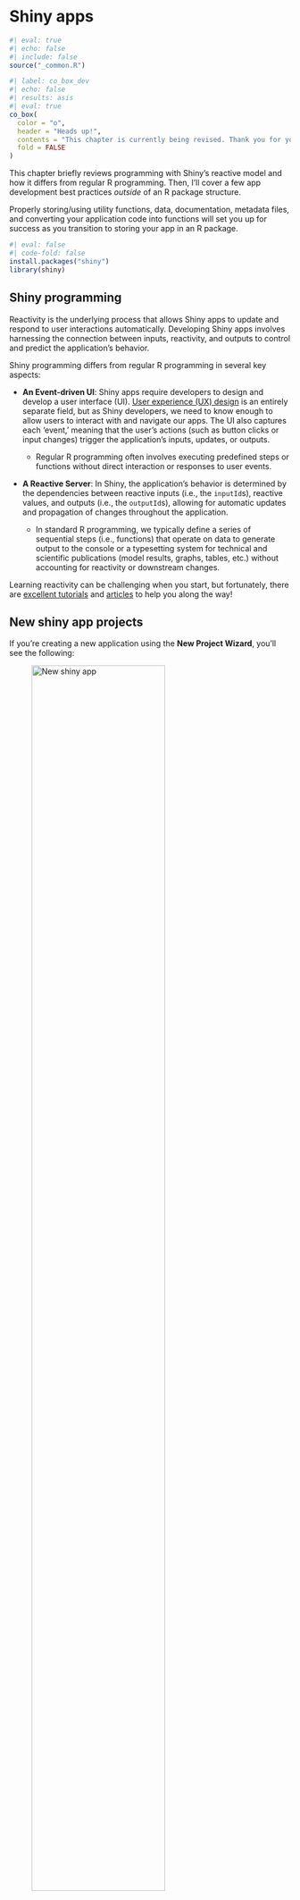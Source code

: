 # Shiny apps {.unnumbered}

```r
#| eval: true 
#| echo: false 
#| include: false
source("_common.R")
```

```r
#| label: co_box_dev
#| echo: false
#| results: asis
#| eval: true
co_box(
  color = "o",
  header = "Heads up!",
  contents = "This chapter is currently being revised. Thank you for your patience.",
  fold = FALSE
)
```

This chapter briefly reviews programming with Shiny's reactive model and how it differs from regular R programming. Then, I'll cover a few app development best practices *outside* of an R package structure.

Properly storing/using utility functions, data, documentation, metadata files, and converting your application code into functions will set you up for success as you transition to storing your app in an R package. 

```r
#| eval: false
#| code-fold: false
install.packages("shiny")
library(shiny)
```

## Shiny programming

Reactivity is the underlying process that allows Shiny apps to update and respond to user interactions automatically. Developing Shiny apps involves harnessing the connection between inputs, reactivity, and outputs to control and predict the application's behavior.

Shiny programming differs from regular R programming in several key aspects:

-   **An Event-driven UI**: Shiny apps require developers to design and develop a user interface (UI). [User experience (UX) design](https://bootcamp.cvn.columbia.edu/blog/what-is-ux-design/#:~:text) is an entirely separate field, but as Shiny developers, we need to know enough to allow users to interact with and navigate our apps. The UI also captures each ‘event,’ meaning that the user’s actions (such as button clicks or input changes) trigger the application's inputs, updates, or outputs. 

    -   Regular R programming often involves executing predefined steps or functions without direct interaction or responses to user events.

-   **A Reactive Server**: In Shiny, the application’s behavior is determined by the dependencies between reactive inputs (i.e., the `inputId`s), reactive values, and outputs (i.e., the `outputId`s), allowing for automatic updates and propagation of changes throughout the application.

    -   In standard R programming, we typically define a series of sequential steps (i.e., functions) that operate on data to generate output to the console or a typesetting system for technical and scientific publications (model results, graphs, tables, etc.) without accounting for reactivity or downstream changes. 
    
Learning reactivity can be challenging when you start, but fortunately, there are [excellent tutorials](https://shiny.posit.co/r/getstarted/shiny-basics/lesson1/index.html) and [articles](https://shiny.posit.co/r/articles/build/understanding-reactivity/) to help you along the way!

## New shiny app projects

If you're creating a new application using the **New Project Wizard**, you'll see the following: 

::: {#fig-new_app_wizard_shiny}
![New shiny app](img/new_app_wizard_shiny.png){#fig-new_app_wizard_shiny width="75%" fig-align="center"}

New shiny app project
:::

Select the location of your shiny app project, then pick a name and decide whether you want to use Git or `renv` (I'll be using Git). 

::: {#fig-new_proj_wizard_shiny}
![Shiny app info](img/new_proj_wizard_shiny.png){#fig-new_proj_wizard_shiny width="75%" fig-align="center"}

New shiny app project in a Git repository
:::

After clicking **Create Project**, a new session will open with your project files.  

## Shiny app project contents

Note that the only items in the new shiny app project are `app.R` and the `projApp.Rproj` file.

```verbatim
#| eval: false 
projApp/
    ├── app.R
    └── projApp.Rproj

1 directory, 2 files
```

### [`app.R`]{style='font-size: 1.05em;'}

`app.R` initially contains a boilerplate application, which we can launch by clicking on the **Run App** button:

::: {.column-margin}

![Click on **Run App**](img/Run_App.png){width="75%" fig-align="center"}

:::

::: {#fig-boilerplate_shiny_app}

![Old Faithful geyser app](img/boilerplate_shiny_app.png){#fig-boilerplate_shiny_app width="100%" fig-align="center"}

Boilerplate Old Faithful geyser app in new shiny projects
:::

The boilerplate 'Old Faith Geyser Data' app is a perfect example of what Shiny can do with a single `app.R` file, but we'll want to exchange this code for a *slightly* more advanced application (because most shiny apps grow beyond an `app.R` file).

```r
#| label: git_box_projApp_main
#| echo: false
#| results: asis
#| eval: true
git_margin_box(
  fig_pw = '75%', 
  branch = "main", 
  repo = 'projApp')
```

## Movie review data app 

::: {.callout-caution title="**Copy me!**" collapse='false' icon='false'}

- [x] If you're following along, these callout boxes contain code that should be copied and pasted into your shiny app project.

```r
#| eval: false
#| code-fold: false
# copy me!
```


:::

We will place the application in `app.R` from the [Building Web Applications with Shiny](https://rstudio-education.github.io/shiny-course/) course. I’ve chosen to use this app for the following reasons:

1.  **Multiple input types** are collected in the UI 

2. An output that can be created with a **utility function** 

3. The app loads an **external data** file when it's launched

Each feature allows us to explore some of Shiny apps' methods for running code and loading external files.

### App

::: {.callout-caution title="Place in `app.R`" collapse='true' icon='false'}

- [ ] Replace the boilerplate 'Old Faith Geyser Data' app in `app.R` with the code below: 

```r
#| code-fold: show
#| eval: false 
#| code-summary: 'show/hide movie review shiny app'
ui <- shiny::fluidPage(theme = shinythemes::shinytheme("spacelab"),
  shiny::sidebarLayout(
    shiny::sidebarPanel(
      shiny::selectInput(
        inputId = "y",
        label = "Y-axis:",
        choices = c(
          "IMDB rating" = "imdb_rating",
          "IMDB number of votes" = "imdb_num_votes",
          "Critics Score" = "critics_score",
          "Audience Score" = "audience_score",
          "Runtime" = "runtime"
        ),
        selected = "audience_score"
      ),

      shiny::selectInput(
        inputId = "x",
        label = "X-axis:",
        choices = c(
          "IMDB rating" = "imdb_rating",
          "IMDB number of votes" = "imdb_num_votes",
          "Critics Score" = "critics_score",
          "Audience Score" = "audience_score",
          "Runtime" = "runtime"
        ),
        selected = "critics_score"
      ),

      shiny::selectInput(
        inputId = "z",
        label = "Color by:",
        choices = c(
          "Title Type" = "title_type",
          "Genre" = "genre",
          "MPAA Rating" = "mpaa_rating",
          "Critics Rating" = "critics_rating",
          "Audience Rating" = "audience_rating"
        ),
        selected = "mpaa_rating"
      ),

      shiny::sliderInput(
        inputId = "alpha",
        label = "Alpha:",
        min = 0, max = 1,
        value = 0.4
      ),

      shiny::sliderInput(
        inputId = "size",
        label = "Size:",
        min = 0, max = 5,
        value = 3
      ),

      shiny::textInput(
        inputId = "plot_title",
        label = "Plot title",
        placeholder = "Enter text to be used as plot title"
      ),

      shiny::actionButton(
        inputId = "update_plot_title",
        label = "Update plot title"
      )
    ),

    shiny::mainPanel(
      shiny::br(),
      shiny::p(
        "These data were obtained from",
        shiny::a("IMBD", href = "http://www.imbd.com/"), "and",
        shiny::a("Rotten Tomatoes", href = "https://www.rottentomatoes.com/"), "."
      ),
      shiny::p("The data represent", 
        nrow(movies), 
        "randomly sampled movies released between 1972 to 2014 in the United States."),
      shiny::plotOutput(outputId = "scatterplot"),
      shiny::hr(),
        shiny::p(shiny::em("The code for this shiny application comes from", 
          shiny::a("Building Web Applications with shiny", 
            href = "https://rstudio-education.github.io/shiny-course/"))
          )
    )
  )
)

server <- function(input, output, session) {
  
  new_plot_title <- shiny::reactive({
      tools::toTitleCase(input$plot_title)
    }) |> 
    shiny::bindEvent(input$update_plot_title, 
                     ignoreNULL = FALSE, 
                     ignoreInit = FALSE)
    

  output$scatterplot <- shiny::renderPlot({
    scatter_plot(
        df = movies,
        x_var = input$x,
        y_var = input$y,
        col_var = input$z,
        alpha_var = input$alpha,
        size_var = input$size
      ) + 
      ggplot2::labs(title = new_plot_title()) + 
      ggplot2::theme_minimal() +
      ggplot2::theme(legend.position = "bottom")
  })
}

shiny::shinyApp(ui = ui, server = server)
```

:::

### Utility function

::: {.callout-caution title="Place in `utils.R`" collapse='true' icon='false'}

- [ ] Place the `scatter_plot()` utility function in a new `utils.R` file:

```r
#| code-fold: show
#| eval: false 
#| code-summary: 'show/hide scatter_plot()'
scatter_plot <- function(df, x_var, y_var, col_var, alpha_var, size_var) {
    ggplot2::ggplot(data = df,
      ggplot2::aes(x = .data[[x_var]],
          y = .data[[y_var]],
          color = .data[[col_var]])) +
      ggplot2::geom_point(alpha = alpha_var, size = size_var)

}
```

:::

### Data

::: {.callout-caution title="Download `movies.RData`" collapse='true' icon='false'}

- [ ] Download the `movies` dataset [here](https://github.com/mjfrigaard/bbsa/raw/main/movies.RData) and upload `movies.RData` to the project.

:::

### Updated movies app project contents

The `projApp` project now contains the following files:

```verbatim
#| eval: false 
projApp/
  ├── app.R
  ├── movies.RData
  ├── projApp.Rproj
  └── utils.R

2 directories, 4 files
```

To run the `movies` app, we need to load the data and source the `utils.R` file by adding the code below to the top of the `app.R` file:

*After installing the packages below, add a comment (`#`) in front of these lines.*

::: {.callout-caution title="Place at the top of `app.R`" collapse='false' icon='false'}

- [ ] Add the header below to the top of the `app.R` file


```r
#| eval: false 
#| code-fold: false
# install ------------------------------------
# after installing, comment this out
pkgs <- c("shiny", "shinythemes", "stringr", "ggplot2", "rlang")
install.packages(pkgs, verbose = FALSE)

# packages ------------------------------------
library(shiny)
library(shinythemes)
library(stringr)
library(ggplot2)
library(rlang)

# data -----------------------------------------
load("movies.RData")

# utils ----------------------------------------
source("utils.R")

```

:::

Clicking on **Run App** displays the movie review app:

:::: {.column-page-inset-right}

::: {#fig-movies_app}

![`movies` app](img/movies_app.png){#fig-movies_app width="100%" fig-align="center"}

Movie review app
:::

::::

```r
#| label: git_box_projApp_02_movies-app
#| echo: false
#| results: asis
#| eval: true
git_margin_box(
  fig_pw = '75%', 
  branch = "02_movies-app", 
  repo = 'projApp')
```


## Project folders

Now that we have a *slightly* more complex application in `app.R`, I’ll add a few project folders we can include in our project that have unique built-in behaviors. These folders will help organize your files and make additional resources available to your app.

Following the conventional folder structure will also help set you up for success when/if you decide to convert it into an app-package.

::: {.callout-caution title="**Copy me!**" collapse='false' icon='false'}

- [x] If you're following along, these callout boxes contain code and content that should be copied into your shiny app project.

```r
#| eval: false
#| code-fold: false
# copy me!
```


:::

### [`R/`]{style='font-size: 1.05em;'}

If your shiny app relies on utility or helper functions (outside the `app.R` file), you can place this code in an `R/` folder. Any `.R` files in the `R/` folder will be automatically sourced when the application is run.

::: {.callout-caution title="Place `utils.R` in `R/` folder" collapse='false' icon='false'}

- [ ] Move the `utils.R` file into the `R/` folder in `projApp`:

```verbatim
#| eval: false
#| code-fold: false
projApp/
     └── R/
         └── utils.R

1 directory, 1 file
```

:::

### [`www/`]{style='font-size: 1.05em;'}

When you run a shiny application, any static files (i.e., resources) under a `www/` directory will automatically be made available within the application. This folder stores images, CSS or JavaScript files, and other static resources.

::: {.callout-caution title="Create `www/` folder and download image" collapse='false' icon='false'}

-  [ ] Download the shiny logo ([`shiny.png`](https://raw.githubusercontent.com/rstudio/hex-stickers/main/PNG/shiny.png)) and store it in the `www/` folder. 

```verbatim
#| eval: false
#| code-fold: false
projApp/
     └── www/
           └── shiny.png

1 directory, 1 file
```

In the section below, we'll reference `shiny.png` directly in the UI.

:::


## Project files

### [`README.md`]{style='font-size: 1.10em;'}

Including a `README.md` file in your root folder is a good practice for any project. `README.md` should contain relevant documentation for running `app.R`.


::: {.callout-caution title="Create `README.md`" collapse='false' icon='false'}

- [ ] Include the content below in the `README.md` file

```Markdown
# movies app

The original code and data for this shiny app comes from the [Building Web Applications with Shiny](https://rstudio-education.github.io/shiny-course/) course. It's been converted to use [shiny modules](https://shiny.posit.co/r/articles/improve/modules/). 

View the code for this application in the [`projApp` branches](https://github.com/mjfrigaard/projApp/branches/all).
```

:::

### [`DESCRIPTION`]{style='font-size: 1.05em;'} 

`DESCRIPTION` files play an essential role in R packages, but they are also helpful in Shiny projects if I want to deploy the app in [showcase mode](https://shiny.posit.co/r/articles/build/display-modes/).

::: {.callout-caution title="Create `DESCRIPTION`" collapse='false' icon='false'}

- [ ] Include the content below in `DESCRIPTION`:

```verbatim
#| eval: false 
#| code-fold: false
Type: shiny
Title: movies app
Author: John Smith
DisplayMode: Showcase
<empty final line> <- delete me but leave an empty final line!
```

:::

::::{.column-margin}

:::{style="font-weight: bold; font-size: 1.10em"}
*It's always a good idea to leave at least one `<empty final line>` in your `DESCRIPTION` file.*
:::

::::

After adding `README.md` and a `DESCRIPTION` file (listing `DisplayMode: Showcase`), the movies app will display the code and documentation when the app launches:

:::: {.column-page-inset-right}

::: {#fig-movies_app_showcase}

![`movies` app (showcase)](img/movies_app_showcase.png){#fig-movies_app_showcase width="100%" fig-align="center"}

Read more about `showcase` mode [here](https://shiny.posit.co/r/articles/build/display-modes/)
:::

::::


## Project code

The following two items are considered best practices because they make your app more scalable by converting `app.R` into functions.

### Modules 

Shiny modules are a '[pair of UI and server functions](https://mastering-shiny.org/scaling-modules.html)' designed to compartmentalize input and output IDs into distinct namespaces,

> *'...a namespace is to an ID as a directory is to a file...'* - [`shiny::NS()` help file](https://shiny.posit.co/r/reference/shiny/latest/ns).

Module UI functions typically wrap the layout, input, and output functions in `shiny::tagList()`. Module server functions typically contain the ‘backend’ code in a shiny server function. Both the UI and server module functions are linked by an `id` argument, which is created using `shiny::NS()` (namespace) in the UI function and called in the server function with `shiny::moduleServer()`.

#### Variable inputs ([`mod_var_input`]{style='font-size: 0.95em;'})

`mod_var_input_ui()` creates a dedicated namespace for the `inputId`s with `shiny::NS()`: 

::: {.callout-caution title="`R/mod_var_input.R`" collapse='true' icon='false'}

- [ ] Place in `R/mod_var_input.R`

```r
#| eval: false
#| code-fold: show 
#| code-summary: 'show/hide mod_var_input_ui()'
mod_var_input_ui <- function(id) {
  ns <- shiny::NS(id)
  shiny::tagList(
    shiny::selectInput(
      inputId = ns("y"),
      label = "Y-axis:",
      choices = c(
        "IMDB rating" = "imdb_rating",
        "IMDB number of votes" = "imdb_num_votes",
        "Critics Score" = "critics_score",
        "Audience Score" = "audience_score",
        "Runtime" = "runtime"
      ),
      selected = "audience_score"
    ),
    shiny::selectInput(
      inputId = ns("x"),
      label = "X-axis:",
      choices = c(
        "IMDB rating" = "imdb_rating",
        "IMDB number of votes" = "imdb_num_votes",
        "Critics Score" = "critics_score",
        "Audience Score" = "audience_score",
        "Runtime" = "runtime"
      ),
      selected = "imdb_rating"
    ),
    shiny::selectInput(
      inputId = ns("z"),
      label = "Color by:",
      choices = c(
        "Title Type" = "title_type",
        "Genre" = "genre",
        "MPAA Rating" = "mpaa_rating",
        "Critics Rating" = "critics_rating",
        "Audience Rating" = "audience_rating"
      ),
      selected = "mpaa_rating"
    ),
    shiny::sliderInput(
      inputId = ns("alpha"),
      label = "Alpha:",
      min = 0, max = 1, step = 0.1,
      value = 0.5
    ),
    shiny::sliderInput(
      inputId = ns("size"),
      label = "Size:",
      min = 0, max = 5,
      value = 2
    ),
    shiny::textInput(
      inputId = ns("plot_title"),
      label = "Plot title",
      placeholder = "Enter plot title"
    )
  )
}
```

:::

`mod_var_input_server()` returns these values in a reactive list with `shiny::reactive()`:

::: {.callout-caution title="`R/mod_var_input.R`" collapse='true' icon='false'}


- [ ] Place in `R/mod_var_input.R`


```r
#| eval: false
#| code-fold: show 
#| code-summary: 'show/hide mod_var_input_server()'
mod_var_input_server <- function(id) {

  shiny::moduleServer(id, function(input, output, session) {
    return(
      list(
        "x" = shiny::reactive({
          input$x
        }),
        "y" = shiny::reactive({
          input$y
        }),
        "z" = shiny::reactive({
          input$z
        }),
        "alpha" = shiny::reactive({
          input$alpha
        }),
        "size" = shiny::reactive({
          input$size
        }),
        "plot_title" = shiny::reactive({
          input$plot_title
        })
      )
    )
  })
}
```

:::

#### Scatter-plot display ([`mod_scatter_display`]{style='font-size: 0.95em;'})

`mod_scatter_display_ui()` creates a dedicated namespace for the plot `outputId` (as `"scatterplot"`), along with some help text:

::: {.callout-caution title="`R/mod_scatter_display.R`" collapse='true' icon='false'}

- [ ] Place in `R/mod_scatter_display.R`

```r
#| eval: false
#| code-fold: show 
#| code-summary: 'show/hide mod_scatter_display_ui()'
mod_scatter_display_ui <- function(id) {
  ns <- shiny::NS(id)
  shiny::tagList(
    shiny::tags$br(),
    shiny::tags$blockquote(
      shiny::tags$em(
        shiny::tags$h6("The data for this application comes from the ",
        shiny::tags$a("Building web applications with Shiny",
          href = "https://rstudio-education.github.io/shiny-course/"),
                      "tutorial"))
      ),
    shiny::plotOutput(outputId = ns("scatterplot"))
  )
}
```

:::

The code to render the `output$scatterplot` is contained in the nested call to `shiny::moduleServer()` in `mod_scatter_display_server()`:

After loading the `movies` data, assembling the returned values from` mod_var_input_server()`, and creating the `input()` reactive, the `scatter_plot()` utility function creates the plot object and adds the `plot_title()`:

::: {.callout-caution title="`R/mod_scatter_display.R`" collapse='true' icon='false'}

- [ ] Place in `R/mod_scatter_display.R`

```r
#| eval: false
#| code-fold: show 
#| code-summary: 'show/hide mod_scatter_display_server()'
mod_scatter_display_server <- function(id, var_inputs) {
  shiny::moduleServer(id, function(input, output, session) {
    
    # data --------------------------------------------------------------------
    load("movies.RData")

    inputs <- shiny::reactive({
      plot_title <- tools::toTitleCase(var_inputs$plot_title())
      list(
        x = var_inputs$x(),
        y = var_inputs$y(),
        z = var_inputs$z(),
        alpha = var_inputs$alpha(),
        size = var_inputs$size(),
        plot_title = plot_title
      )
    })
    output$scatterplot <- shiny::renderPlot({
      plot <- scatter_plot(
        df = movies,
        x_var = inputs()$x,
        y_var = inputs()$y,
        col_var = inputs()$z,
        alpha_var = inputs()$alpha,
        size_var = inputs()$size
      )
      plot +
        ggplot2::labs(
          title = inputs()$plot_title,
          x = stringr::str_replace_all(tools::toTitleCase(inputs()$x), "_", " "),
          y = stringr::str_replace_all(tools::toTitleCase(inputs()$y), "_", " ")
        ) +
        ggplot2::theme_minimal() +
        ggplot2::theme(legend.position = "bottom")
    })
  })
}
```

:::

Both UI and server module functions are combined into a single `.R` file, and all modules are placed in the `R/` folder so they are sourced when the application is run. 

```bash
#| eval: false 
#| code-fold: false 
R/
 ├── mod_scatter_display.R
 ├── mod_var_input.R
 └── utils.R
```

### Standalone app function

Both module functions are combined in the `ui` and `server` arguments of `shiny::shinyApp()`. The `id` arguments (`"vars"` and `"plot"`) connect the UI functions to their server counterparts, and the output from `mod_var_input_server()` is the `var_inputs` argument in `mod_scatter_display_server()`.

The call to `shiny::shinyApp()` is wrapped in the `movies_app()` function and placed in `app.R`.

::: {.callout-caution title="`app.R`" collapse='true' icon='false'}

- [ ] Place in `app.R`

```r
#| eval: false
#| code-fold: show 
#| code-summary: 'show/hide movies_app() in app.R'
# install ------------------------------------
# after installing, comment this out
pkgs <- c("shiny", "shinythemes", "stringr", "ggplot2", "rlang")
install.packages(pkgs, verbose = FALSE)

# packages ------------------------------------
library(shiny)
library(shinythemes)
library(stringr)
library(ggplot2)
library(rlang)

movies_app <- function() {
  shiny::shinyApp(
    ui = shiny::fluidPage(
      shiny::titlePanel(
        shiny::div(
          shiny::img(
            src = "shiny.png",
            height = 60,
            width = 55,
            style = "margin:10px 10px"
            ), 
         "Movies Reviews"
        )
      ),
      shiny::sidebarLayout(
        shiny::sidebarPanel(
          mod_var_input_ui("vars")
        ),
        shiny::mainPanel(
          mod_scatter_display_ui("plot")
        )
      )
    ),
    server = function(input, output, session) {
      selected_vars <- mod_var_input_server("vars")

      mod_scatter_display_server("plot", var_inputs = selected_vars)
    }
  )
}
movies_app()
```

:::

Now, I can run the app with `movies_app()`. 

:::: {.column-page-inset-right}

::: {#fig-movie_reviews_projApp}

![Movie reviews app](img/movie_reviews_projApp.png){#fig-movie_reviews_projApp width="100%" fig-align="center"}

View a deployed version [here](https://mjfrigaard.shinyapps.io/projapp/).
:::

::::

The files in the `03_projApp` branch of the `projApp` repo are below: 

```bash
#| eval: false 
#| code-fold: false
projApp/ # 03_projApp branch
├── DESCRIPTION
├── R/
│   ├── mod_scatter_display.R
│   ├── mod_var_input.R
│   └── utils.R
├── README.md
├── app.R
├── movies.RData
├── projApp.Rproj
├── rsconnect/
│   └── shinyapps.io/
│       └── user/
│           └── projApp.dcf
└── www/
    └── shiny.png

6 directories, 10 files
```

```r
#| label: git_box_projApp_03_projApp
#| echo: false
#| results: asis
#| eval: true
git_margin_box(
  fig_pw = '75%', 
  branch = "03_projApp", 
  repo = 'projApp')
```


## Project dependencies

### [`renv`]{style='font-size: 1.05em;'}

If you use [`renv`](https://rstudio.github.io/renv/articles/renv.html), keep track of your dependencies by regularly running `renv::status()` and `renv::snapshot()`.

::: {.callout-caution title="Using `renv`" collapse='false' icon='false'}

Start by initiating `renv` with `renv::init()`, then run `renv::status()` to check which packages have been added to the lockfile:

```r
#| eval: false
#| code-fold: false
renv::status()
```

```bash
#| eval: false
#| code-fold: true 
#| code-summary: 'show/hide example renv::status() output'
The following package(s) are in an inconsistent state:

 package      installed recorded used
 colorspace   y         n        y   
 fansi        y         n        y   
 farver       y         n        y   
 ggplot2      y         n        y   
 gtable       y         n        y   
 isoband      y         n        y   
 labeling     y         n        y   
 lattice      y         n        y   
 MASS         y         n        y   
 Matrix       y         n        y   
 mgcv         y         n        y   
 munsell      y         n        y   
 nlme         y         n        y   
 pillar       y         n        y   
 pkgconfig    y         n        y   
 RColorBrewer y         n        y   
 scales       y         n        y   
 shinythemes  y         n        y   
 tibble       y         n        y   
 utf8         y         n        y   
 vctrs        y         n        y   
 viridisLite  y         n        y   
```

Take a 'snapshot' to capture the current package dependencies:

```r
#| eval: false
#| code-fold: false
renv::snapshot()
```


```bash
#| eval: false
#| code-fold: true 
#| code-summary: 'show/hide example renv::snapshot() output'
The following package(s) will be updated in the lockfile:

# CRAN --------------------------------------------------
- lattice        [* -> 0.21-8]
- MASS           [* -> 7.3-60]
- Matrix         [* -> 1.5-3]
- mgcv           [* -> 1.8-42]
- nlme           [* -> 3.1-162]
- vctrs          [* -> 0.6.3]

# RSPM --------------------------------------------------
- colorspace     [* -> 2.1-0]
- fansi          [* -> 1.0.4]
- farver         [* -> 2.1.1]
- ggplot2        [* -> 3.4.2]
- gtable         [* -> 0.3.3]
- isoband        [* -> 0.2.7]
- labeling       [* -> 0.4.2]
- munsell        [* -> 0.5.0]
- pillar         [* -> 1.9.0]
- pkgconfig      [* -> 2.0.3]
- RColorBrewer   [* -> 1.1-3]
- scales         [* -> 1.2.1]
- shinythemes    [* -> 1.2.0]
- tibble         [* -> 3.2.1]
- utf8           [* -> 1.2.3]
- viridisLite    [* -> 0.4.2]

Do you want to proceed? [Y/n]: y

- Lockfile written to '~/path/to/projApp/renv.lock'.
```

:::

## Recap

This chapter has covered some differences between developing shiny apps and regular R programming, creating new shiny projects in Posit Workbench, and some practices to adopt that can make the transition to app-packages a little easier. The code used in this chapter is stored in the [`projApp` repository](https://github.com/mjfrigaard/projApp/branches/all). 

```r
#| label: co_box_recap
#| echo: false
#| results: asis
#| eval: true
co_box(
  color = "b",
  header = "Recap",
  contents = "
  
  - Placing utility or helper files in an `R/` folder removes the need to call `source()` in `app.R`.
  
  - Images, CSS, JavaScript, and other static resources can be stored in `www/` and Shiny will serve these files when the application is run.
  
  - `README.md` files can document the application's description, purpose, requirements, etc.
  
  - `DESCRIPTION` files provide metadata and include fields that affect application deployment (i.e., `DisplayMode: Showcase`)
  
  - Converting the application code into functions (modules and standalone app functions) creates a 'division of labor' for each component, which makes it easier to think about and work on them independently.
  
  - Finally, if you're using `renv`, run `renv::status()` and `renv::snapshot()` to manage dependencies 

  ", fold = FALSE
)
```

In the next chapter, I'll cover what makes a package a package, and some do's and don'ts when converting a developed shiny application into an R package. 

end `shiny.qmd`
